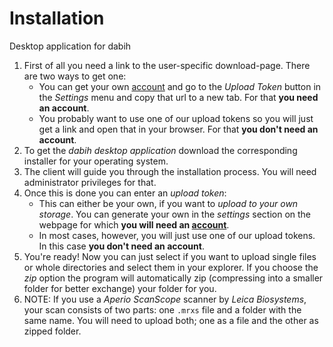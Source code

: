 # Installation

Desktop application for dabih

1. First of all you need a link to the user-specific download-page. There are two ways to get one:
    - You can get your own [account](/docs) and go to the *Upload Token* button in the *Settings* menu and copy that url to a new tab. For that **you need an account**.
    - You probably want to use one of our upload tokens so you will just get a link and open that in your browser. For that **you don't need an account**.
2. To get the *dabih desktop application* download the corresponding installer for your operating system.
3. The client will guide you through the installation process. You will need administrator privileges for that.
4. Once this is done you can enter an *upload token*:
    - This can either be your own, if you want to *upload to your own storage*. You can generate your own in the *settings* section on the webpage for which **you will need an [account](/docs)**.
    - In most cases, however, you will just use one of our upload tokens. In this case **you don't need an account**.
5. You're ready! Now you can just select if you want to upload single files or whole directories and select them in your explorer. If you choose the *zip* option the program will automatically
zip (compressing into a smaller folder for better exchange) your folder for you.
6. NOTE: If you use a *Aperio ScanScope* scanner by *Leica Biosystems*, your scan consists of two parts: one `.mrxs` file and a folder with the same name. You will need to upload both;
one as a file and the other as zipped folder.
